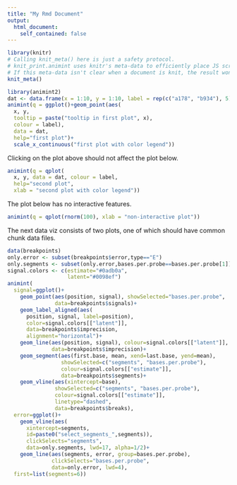 ```yaml
---
title: "My Rmd Document"
output: 
  html_document:
    self_contained: false
---
```

  
```r
library(knitr)
# Calling knit_meta() here is just a safety protocol.
# knit_print.animint uses knitr's meta-data to efficiently place JS scripts.
# If this meta-data isn't clear when a document is knit, the result won't be rendered properly
knit_meta() 
```
  
  
```r
library(animint2)
dat <- data.frame(x = 1:10, y = 1:10, label = rep(c("a178", "b934"), 5))
animint(q = ggplot()+geom_point(aes(
  x, y,
  tooltip = paste("tooltip in first plot", x),
  colour = label),
  data = dat,
  help="first plot")+
  scale_x_continuous("first plot with color legend"))
```

Clicking on the plot above should not affect the plot below.

```r
animint(q = qplot(
  x, y, data = dat, colour = label,
  help="second plot",
  xlab = "second plot with color legend"))
```

The plot below has no interactive features.

```r
animint(q = qplot(rnorm(100), xlab = "non-interactive plot"))
```

The next data viz consists of two plots, one of which should have
common chunk data files. 

```r
data(breakpoints)
only.error <- subset(breakpoints$error,type=="E")
only.segments <- subset(only.error,bases.per.probe==bases.per.probe[1])
signal.colors <- c(estimate="#0adb0a",
                   latent="#0098ef")
animint(
  signal=ggplot()+
    geom_point(aes(position, signal), showSelected="bases.per.probe",
               data=breakpoints$signals)+
    geom_label_aligned(aes(
      position, signal, label=position),
      color=signal.colors[["latent"]],
      data=breakpoints$imprecision,
      alignment="horizontal")+
    geom_line(aes(position, signal), colour=signal.colors[["latent"]],
              data=breakpoints$imprecision)+
    geom_segment(aes(first.base, mean, xend=last.base, yend=mean),
                 showSelected=c("segments", "bases.per.probe"),
                 colour=signal.colors[["estimate"]],
                 data=breakpoints$segments)+
    geom_vline(aes(xintercept=base),
               showSelected=c("segments", "bases.per.probe"),
               colour=signal.colors[["estimate"]],
               linetype="dashed",
               data=breakpoints$breaks),
  error=ggplot()+
    geom_vline(aes(
      xintercept=segments,
      id=paste0("select_segments_",segments)),
      clickSelects="segments",
      data=only.segments, lwd=17, alpha=1/2)+
    geom_line(aes(segments, error, group=bases.per.probe),
              clickSelects="bases.per.probe",
              data=only.error, lwd=4),
  first=list(segments=6))
```
